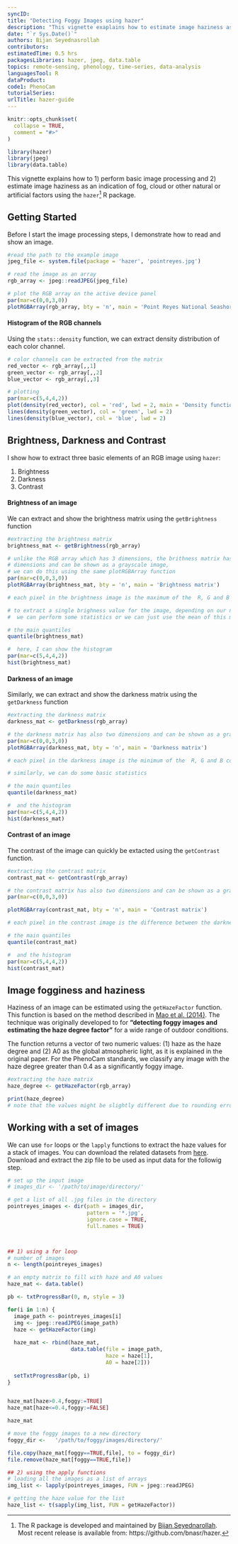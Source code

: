 ```yaml
---
syncID: 
title: "Detecting Foggy Images using hazer"
description: "This vignette exaplains how to estimate image haziness as an indication of fog, cloud or other natural or artificial factors using `hazer` R package."
date: "`r Sys.Date()`"
authors: Bijan Seyednasrollah
contributors:
estimatedTime: 0.5 hrs
packagesLibraries: hazer, jpeg, data.table
topics: remote-sensing, phenology, time-series, data-analysis
languagesTool: R
dataProduct:
code1: PhenoCam
tutorialSeries:
urlTitle: hazer-guide
---
```



```r
knitr::opts_chunk$set(
  collapse = TRUE,
  comment = "#>"
)
```

```r
library(hazer)
library(jpeg)
library(data.table)
```

This vignette explains how to 1) perform basic image processing and 2) estimate image haziness as an indication of fog, cloud or other natural or artificial factors using the `hazer`[^*] R package.


## Getting Started

Before I start the image processing steps, I demonstrate how to read and show an image.

```r
#read the path to the example image
jpeg_file <- system.file(package = 'hazer', 'pointreyes.jpg')

# read the image as an array
rgb_array <- jpeg::readJPEG(jpeg_file)

# plot the RGB array on the active device panel
par(mar=c(0,0,3,0))
plotRGBArray(rgb_array, bty = 'n', main = 'Point Reyes National Seashore')

```

#### Histogram of the RGB channels
Using the `stats::density` function, we can extract density distribution of each color channel.

```r
# color channels can be extracted from the matrix
red_vector <- rgb_array[,,1]
green_vector <- rgb_array[,,2]
blue_vector <- rgb_array[,,3]

# plotting 
par(mar=c(5,4,4,2))
plot(density(red_vector), col = 'red', lwd = 2, main = 'Density function of the RGB channels', ylim = c(0,5))
lines(density(green_vector), col = 'green', lwd = 2)
lines(density(blue_vector), col = 'blue', lwd = 2)

```

## Brightness, Darkness and Contrast

I show how to extract three basic elements of an RGB image using `hazer`:

1. Brightness
2. Darkness
3. Contrast



#### Brightness of an image
We can extract and show the brightness matrix using the `getBrightness` function
```r
#extracting the brightness matrix
brightness_mat <- getBrightness(rgb_array)

# unlike the RGB array which has 3 dimensions, the brithness matrix has only two 
# dimensions and can be shown as a grayscale image,
# we can do this using the same plotRGBArray function
par(mar=c(0,0,3,0))
plotRGBArray(brightness_mat, bty = 'n', main = 'Brightness matrix')

# each pixel in the brightness image is the maximum of the  R, G and B color channel

# to extract a single brighness value for the image, depending on our needs 
#  we can perform some statistics or we can just use the mean of this matrix

# the main quantiles
quantile(brightness_mat)

#  here, I can show the histogram
par(mar=c(5,4,4,2))
hist(brightness_mat)

```



#### Darkness of an image
Similarly, we can extract and show the darkness matrix using the `getDarkness` function
```r
#extracting the darkness matrix
darkness_mat <- getDarkness(rgb_array)

# the darkness matrix has also two dimensions and can be shown as a grayscale image
par(mar=c(0,0,3,0))
plotRGBArray(darkness_mat, bty = 'n', main = 'Darkness matrix')

# each pixel in the darkness image is the minimum of the  R, G and B color channel

# similarly, we can do some basic statistics

# the main quantiles
quantile(darkness_mat)

#  and the histogram
par(mar=c(5,4,4,2))
hist(darkness_mat)
```

#### Contrast of an image
The contrast of the image can quickly be extacted using the `getContrast` function.

```r
#extracting the contrast matrix
contrast_mat <- getContrast(rgb_array)

# the contrast matrix has also two dimensions and can be shown as a grayscale image
par(mar=c(0,0,3,0))

plotRGBArray(contrast_mat, bty = 'n', main = 'Contrast matrix')

# each pixel in the contrast image is the difference between the darkness and brightness matrices

# the main quantiles
quantile(contrast_mat)

#  and the histogram
par(mar=c(5,4,4,2))
hist(contrast_mat)
```


## Image fogginess and haziness
Haziness of an image can be estimated using the `getHazeFactor` function. This function is based on the method described in <a href="https://www.omicsonline.org/open-access/detecting-foggy-images-and-estimating-the-haze-degree-factor-jcsb.1000226.pdf">Mao et al. (2014)</a>. The technique was originally developed to for __"detecting foggy images and estimating the haze degree factor"__ for a wide range of outdoor conditions.

The function returns a vector of two numeric values: (1) haze as the haze degree and (2) A0 as the global atmospheric light, as it is explained in the original paper. For the PhenoCam standards, we classify any image with the haze degree greater than 0.4 as a significantly foggy image.

```r
#extracting the haze matrix
haze_degree <- getHazeFactor(rgb_array)

print(haze_degree)
# note that the values might be slightly different due to rounding errors on different platforms
```



## Working with a set of images
We can use `for` loops or the `lapply` functions to extract the haze values for a stack of images. You can download the related datasets from <a href="http://bit.ly/2F8w2Ia">here</a>. Download and extract the zip file to be used as input data for the followig step.

```r

# set up the input image
# images_dir <- '/path/to/image/directory/'

# get a list of all .jpg files in the directory
pointreyes_images <- dir(path = images_dir, 
                         pattern = '*.jpg',
                         ignore.case = TRUE, 
                         full.names = TRUE)



## 1) using a for loop
# number of images
n <- length(pointreyes_images)

# an empty matrix to fill with haze and A0 values
haze_mat <- data.table()

pb <- txtProgressBar(0, n, style = 3)

for(i in 1:n) {
  image_path <- pointreyes_images[i]
  img <- jpeg::readJPEG(image_path)
  haze <- getHazeFactor(img)
  
  haze_mat <- rbind(haze_mat, 
                    data.table(file = image_path, 
                               haze = haze[1], 
                               A0 = haze[2]))
  
  setTxtProgressBar(pb, i)
}


haze_mat[haze>0.4,foggy:=TRUE]
haze_mat[haze<=0.4,foggy:=FALSE]

haze_mat

# move the foggy images to a new directory
foggy_dir <-   '/path/to/foggy/images/directory/'

file.copy(haze_mat[foggy==TRUE,file], to = foggy_dir)
file.remove(haze_mat[foggy==TRUE,file])

## 2) using the apply functions
# loading all the images as a list of arrays
img_list <- lapply(pointreyes_images, FUN = jpeg::readJPEG)

# getting the haze value for the list
haze_list <- t(sapply(img_list, FUN = getHazeFactor))


```



[^*]: The R package is developed and maintained by <a href="https://bnasr.github.io/">Bijan Seyednarollah</a>. Most recent release is available from: https://github.com/bnasr/hazer.

